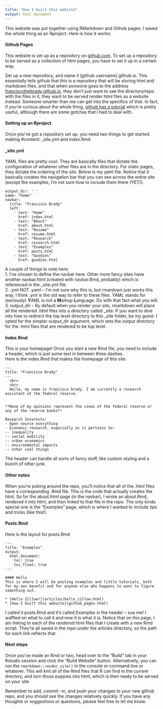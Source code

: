```yaml
---
title: "How I built this website"
output: html_document
---
```

  
This website was put together using RMarkdown and Github pages. I saved the whole thing as an Rproject. Here is how it works:


#### Github Pages

This website is set up as a repository on [github.com](www.github.com). To set up a repository to be served as a collection of html pages, you have to set it up in a certain way.  

Set up a new repository, and name it [github username].github.io. This essentially tells github that this is a repository that will be storing html and markdown files, and that when someone goes to the address [franciscothebrady.github.io](www.franciscothebrady.github.io), they don't just want to see the directory/repo with the files in it, they want to be served render html files as a website instead. Someone smarter than me can get into the specifics of that. In fact, if you're curious about the whole thing, [github has a tutorial](https://pages.github.com/) which is pretty useful, although there are some gotchas that I had to deal with.  

#### Setting up an Rproject

Once you've got a repository set up, you need two things to get started making #content: _site.yml and index.Rmd

#### _site.yml 

YAML files are pretty cool. They are basically files that dictate the configuration of whatever other files are in the directory. For static pages, they dictate the ordering of the site. Below is my yaml file. Notice that it basically creates the navigation bar that you can see across the entire site (except the examples, I'm not sure how to include them there (YET)). 

```
output_dir: '.'
name: "home"
navbar: 
  title: "Francisco Brady"
  left: 
    - text: "Home"
      href: index.html
    - text: "About"
      href: about.html
    - text: "Resume"
      href: resume.html
    - text: "Research"
      href: research.html
    - text: "Examples"
      href: posts.html
    - text: "Goodies"
      href: goodies.html
```

A couple of things to note here:  
1. I've chosen to define the navbar here. Other more fancy sites have another navbar.html (created with navbar.Rmd, probably) which is referenced in the _site.yml file.  
2. .yml NOT .yaml -- I'm not sure why this is, but rmardown just works this way. I think .yml is the old way to refer to these files. YAML stands for (seriously) **Y**AML is not a **M**arkup **L**anguage. Do with that fact what you will.  
3. output_dir -- By default when you render your site, rmarkdown will place all the rendered .html files into a directory called _site. If you want to dive into how to redirect the top level directory to this _site folder, be my guest. I opted for the simpler output_dir argument, which sets the output directory for the .html files that are rendered to be top level.  


#### Index.Rmd

This is your homepage! Once you start a new Rmd file, you need to include a header, which is just some text in between three dashes.  
Here is the index.Rmd that makes the homepage of this site.

```
---
title: "Francisco Brady"
---
  <br>
  <br>
  Hello, my name is francisco brady. I am currently a research assistant at the federal reserve.  


**None of my opinions represent the views of the federal reserve or any of the reserve banks**

Research Interests:  
- Open source everything  
- Economic research, especially as it pertains to:  
-- inequality  
-- social mobility  
-- urban economics  
-- environmental impacts  
-- other cool things

```

The header can handle all sorts of fancy stuff, like custom styling and a bunch of other junk. 

#### Other notes  

When you're poking around the repo, you'll notice that all of the .html files have a corresponding .Rmd file. This is the code that actually creates the html. So for the about.html page (in the navbar), I wrote an about.Rmd, rendered it into html, and then linked to that file in the repo. The only kinda special one is the "Examples" page, which is where I wanted to include tips and tricks (like this!).

#### Posts.Rmd  

Here is the layout for posts.Rmd 

```
---
title: "Examples"
output: 
  html_document:
    toc: true
    toc_float: true
---

#### Hello 
This is where I will be posting examples and little tutorials, both for my own benefit and for anyone else who happens to want to figure something out.

* [Hello Zillow!](articles/hello_zillow.html)
* [How I built this website](github_pages.html)
```

I called it posts.Rmd and it's called Examples in the header -- sue me! I waffled on what to call it and now it is what it is. Notice that on this page, I am linking to each of the rendered html files that I create with a new Rmd script. They're all saved in the repo under the articles directory, so the path for each link reflects that. 

#### Next steps

Once you've made an Rmd or two, head over to the "Build" tab in your Rstudio session and click the "Build Website" button. Alternatively, you can run the `rmarkdown::render_site()` in the console or command line or whatever. This will knit all of the Rmd files that R can find in the current drectory, and turn those puppies into html, which is then ready to be served on your site.   

Remember to add, commit -m, and push your changes to your new github repo, and you should see the changes relatively quickly. If you have any thoughts or suggestions or questions, please feel free to let me know.